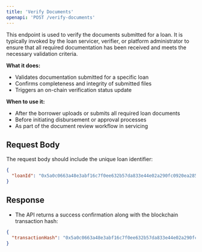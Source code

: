 ```yaml
---
title: 'Verify Documents'
openapi: 'POST /verify-documents'
---
```


This endpoint is used to verify the documents submitted for a loan. It is typically invoked by the loan servicer, verifier, or platform administrator to ensure that all required documentation has been received and meets the necessary validation criteria.

**What it does:**
- Validates documentation submitted for a specific loan
- Confirms completeness and integrity of submitted files
- Triggers an on-chain verification status update

**When to use it:**
- After the borrower uploads or submits all required loan documents
- Before initiating disbursement or approval processes
- As part of the document review workflow in servicing

## Request Body

The request body should include the unique loan identifier:

```json
{
  "loanId": "0x5a0c0663a48e3abf16c7f0ee632b57da833e44e02a290fc0920ea2858da31f73"
}
```

## Response

- The API returns a success confirmation along with the blockchain transaction hash:

```json
{
  "transactionHash": "0x5a0c0663a48e3abf16c7f0ee632b57da833e44e02a290fc0920ea2858da31f73"
}
```
